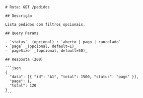 ````mdx
# Rota: GET /pedidos

## Descrição

Lista pedidos com filtros opcionais.

## Query Params

- `status` _(opcional)_: `aberto | pago | cancelado`
- `page` _(opcional, default=1)_
- `pageSize` _(opcional, default=50)_

## Resposta (200)

```json
{
  "data": [{ "id": "A1", "total": 1500, "status": "pago" }],
  "page": 1,
  "total": 120
}
```
````
